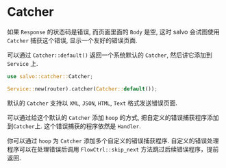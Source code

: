 # Catcher


如果 `Response` 的状态码是错误, 而页面里面的 `Body` 是空, 这时 salvo 会试图使用 `Catcher` 捕获这个错误, 显示一个友好的错误页面.

可以通过 `Catcher::default()` 返回一个系统默认的 `Catcher`, 然后讲它添加到 `Service` 上.

```rust
use salvo::catcher::Catcher;

Service::new(router).catcher(Catcher::default());
```

默认的 `Catcher` 支持以 `XML`, `JSON`, `HTML`, `Text` 格式发送错误页面.

可以通过给这个默认的 `Catcher` 添加 `hoop` 的方式, 把自定义的错误捕获程序添加到`Catcher`上. 这个错误捕获的程序依然是 `Handler`.

你可以通过 `hoop` 为 `Catcher` 添加多个自定义的错误捕获程序. 自定义的错误处理程序可以在处理错误后调用 `FlowCtrl::skip_next` 方法跳过后续错误程序，提前返回. 

<Tabs>
  <Tab label="main.rs">
    <CustomErrorPageCode/>
  </Tab>
  <Tab label="Cargo.toml">
    <CustomErrorPageCargoCode/>
  </Tab>
</Tabs>